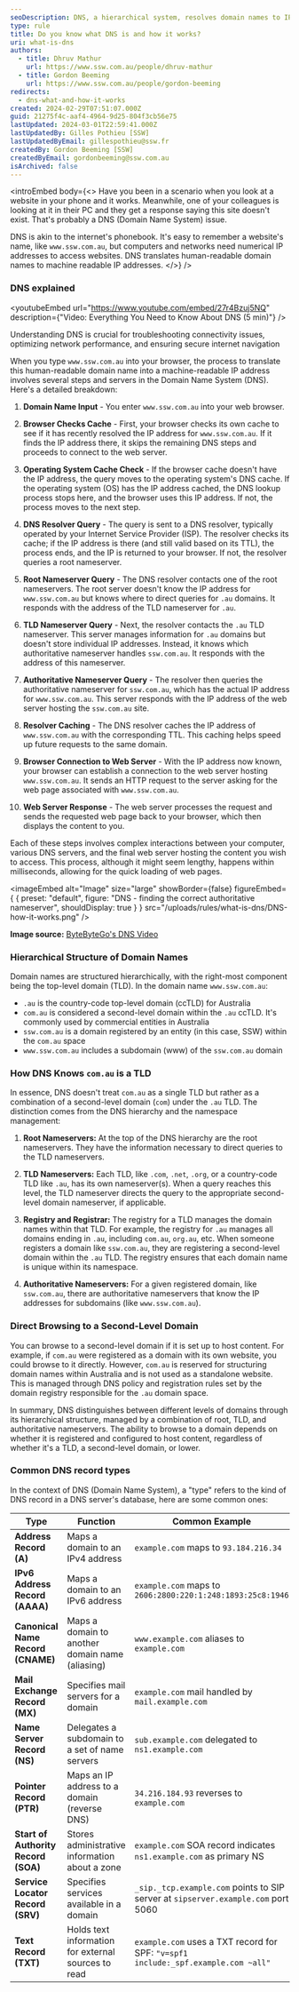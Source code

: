 ```yaml
---
seoDescription: DNS, a hierarchical system, resolves domain names to IP addresses through complex interactions between your computer, DNS servers, and web servers.
type: rule
title: Do you know what DNS is and how it works?
uri: what-is-dns
authors:
  - title: Dhruv Mathur
    url: https://www.ssw.com.au/people/dhruv-mathur
  - title: Gordon Beeming
    url: https://www.ssw.com.au/people/gordon-beeming
redirects:
  - dns-what-and-how-it-works
created: 2024-02-29T07:51:07.000Z
guid: 21275f4c-aaf4-4964-9d25-804f3cb56e75
lastUpdated: 2024-03-01T22:59:41.000Z
lastUpdatedBy: Gilles Pothieu [SSW]
lastUpdatedByEmail: gillespothieu@ssw.fr
createdBy: Gordon Beeming [SSW]
createdByEmail: gordonbeeming@ssw.com.au
isArchived: false
---
```


<introEmbed
  body={<>
Have you been in a scenario when you look at a website in your phone and it works. Meanwhile, one of your colleagues is looking at it in their PC and they get a response saying this site doesn't exist. That's probably a DNS (Domain Name System) issue.

DNS is akin to the internet's phonebook. It's easy to remember a website's name, like `www.ssw.com.au`, but computers and networks need numerical IP addresses to access websites. DNS translates human-readable domain names to machine readable IP addresses.
  </>}
/>
### DNS explained


<youtubeEmbed url="https://www.youtube.com/embed/27r4Bzuj5NQ" description={"Video: Everything You Need to Know About DNS (5 min)"} />


Understanding DNS is crucial for troubleshooting connectivity issues, optimizing network performance, and ensuring secure internet navigation

When you type `www.ssw.com.au` into your browser, the process to translate this human-readable domain name into a machine-readable IP address involves several steps and servers in the Domain Name System (DNS). Here's a detailed breakdown:

1. **Domain Name Input** - You enter `www.ssw.com.au` into your web browser.

2. **Browser Checks Cache** - First, your browser checks its own cache to see if it has recently resolved the IP address for `www.ssw.com.au`. If it finds the IP address there, it skips the remaining DNS steps and proceeds to connect to the web server.

3. **Operating System Cache Check** - If the browser cache doesn't have the IP address, the query moves to the operating system's DNS cache. If the operating system (OS) has the IP address cached, the DNS lookup process stops here, and the browser uses this IP address. If not, the process moves to the next step.

4. **DNS Resolver Query** - The query is sent to a DNS resolver, typically operated by your Internet Service Provider (ISP). The resolver checks its cache; if the IP address is there (and still valid based on its TTL), the process ends, and the IP is returned to your browser. If not, the resolver queries a root nameserver.

5. **Root Nameserver Query** - The DNS resolver contacts one of the root nameservers. The root server doesn't know the IP address for `www.ssw.com.au` but knows where to direct queries for `.au` domains. It responds with the address of the TLD nameserver for `.au`.

6. **TLD Nameserver Query** - Next, the resolver contacts the `.au` TLD nameserver. This server manages information for `.au` domains but doesn't store individual IP addresses. Instead, it knows which authoritative nameserver handles `ssw.com.au`. It responds with the address of this nameserver.

7. **Authoritative Nameserver Query** - The resolver then queries the authoritative nameserver for `ssw.com.au`, which has the actual IP address for `www.ssw.com.au`. This server responds with the IP address of the web server hosting the `ssw.com.au` site.

8. **Resolver Caching** - The DNS resolver caches the IP address of `www.ssw.com.au` with the corresponding TTL. This caching helps speed up future requests to the same domain.

9. **Browser Connection to Web Server** - With the IP address now known, your browser can establish a connection to the web server hosting `www.ssw.com.au`. It sends an HTTP request to the server asking for the web page associated with `www.ssw.com.au`.

10. **Web Server Response** - The web server processes the request and sends the requested web page back to your browser, which then displays the content to you.

Each of these steps involves complex interactions between your computer, various DNS servers, and the final web server hosting the content you wish to access. This process, although it might seem lengthy, happens within milliseconds, allowing for the quick loading of web pages.


<imageEmbed
  alt="Image"
  size="large"
  showBorder={false}
  figureEmbed={ {
    preset: "default",
    figure: "DNS - finding the correct authoritative nameserver",
    shouldDisplay: true
  } }
  src="/uploads/rules/what-is-dns/DNS-how-it-works.png"
/>


**Image source:** [ByteByteGo's DNS Video](https://www.youtube.com/watch?v=27r4Bzuj5NQ)

### Hierarchical Structure of Domain Names

Domain names are structured hierarchically, with the right-most component being the top-level domain (TLD). In the domain name `www.ssw.com.au`:

- `.au` is the country-code top-level domain (ccTLD) for Australia
- `com.au` is considered a second-level domain within the `.au` ccTLD. It's commonly used by commercial entities in Australia
- `ssw.com.au` is a domain registered by an entity (in this case, SSW) within the `com.au` space
- `www.ssw.com.au` includes a subdomain (www) of the `ssw.com.au` domain

### How DNS Knows `com.au` is a TLD

In essence, DNS doesn't treat `com.au` as a single TLD but rather as a combination of a second-level domain (`com`) under the `.au` TLD. The distinction comes from the DNS hierarchy and the namespace management:

1. **Root Nameservers:** At the top of the DNS hierarchy are the root nameservers. They have the information necessary to direct queries to the TLD nameservers.

2. **TLD Nameservers:** Each TLD, like `.com`, `.net`, `.org`, or a country-code TLD like `.au`, has its own nameserver(s). When a query reaches this level, the TLD nameserver directs the query to the appropriate second-level domain nameserver, if applicable.

3. **Registry and Registrar:** The registry for a TLD manages the domain names within that TLD. For example, the registry for `.au` manages all domains ending in `.au`, including `com.au`, `org.au`, etc. When someone registers a domain like `ssw.com.au`, they are registering a second-level domain within the `.au` TLD. The registry ensures that each domain name is unique within its namespace.

4. **Authoritative Nameservers:** For a given registered domain, like `ssw.com.au`, there are authoritative nameservers that know the IP addresses for subdomains (like `www.ssw.com.au`).

### Direct Browsing to a Second-Level Domain

You can browse to a second-level domain if it is set up to host content. For example, if `com.au` were registered as a domain with its own website, you could browse to it directly. However, `com.au` is reserved for structuring domain names within Australia and is not used as a standalone website. This is managed through DNS policy and registration rules set by the domain registry responsible for the `.au` domain space.

In summary, DNS distinguishes between different levels of domains through its hierarchical structure, managed by a combination of root, TLD, and authoritative nameservers. The ability to browse to a domain depends on whether it is registered and configured to host content, regardless of whether it's a TLD, a second-level domain, or lower.

### Common DNS record types

In the context of DNS (Domain Name System), a "type" refers to the kind of DNS record in a DNS server's database, here are some common ones:

| Type                                | Function                                            | Common Example                                                                    |
| ----------------------------------- | --------------------------------------------------- | --------------------------------------------------------------------------------- |
| **Address Record (A)**              | Maps a domain to an IPv4 address                    | `example.com` maps to `93.184.216.34`                                             |
| **IPv6 Address Record (AAAA)**      | Maps a domain to an IPv6 address                    | `example.com` maps to `2606:2800:220:1:248:1893:25c8:1946`                        |
| **Canonical Name Record (CNAME)**   | Maps a domain to another domain name (aliasing)     | `www.example.com` aliases to `example.com`                                        |
| **Mail Exchange Record (MX)**       | Specifies mail servers for a domain                 | `example.com` mail handled by `mail.example.com`                                  |
| **Name Server Record (NS)**         | Delegates a subdomain to a set of name servers      | `sub.example.com` delegated to `ns1.example.com`                                  |
| **Pointer Record (PTR)**            | Maps an IP address to a domain (reverse DNS)        | `34.216.184.93` reverses to `example.com`                                         |
| **Start of Authority Record (SOA)** | Stores administrative information about a zone      | `example.com` SOA record indicates `ns1.example.com` as primary NS                |
| **Service Locator Record (SRV)**    | Specifies services available in a domain            | `_sip._tcp.example.com` points to SIP server at `sipserver.example.com` port 5060 |
| **Text Record (TXT)**               | Holds text information for external sources to read | `example.com` uses a TXT record for SPF: `"v=spf1 include:_spf.example.com ~all"` |
